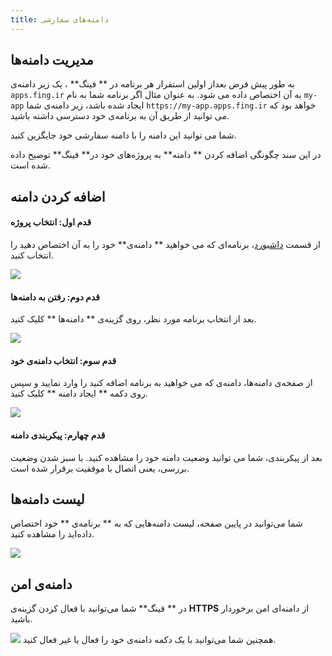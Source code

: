 ```yaml
---
title: دامنه‌های سفارشی
---
```



## مدیریت دامنه‌ها

به طور پیش فرض بعداز اولین استقرار هر برنامه‌ در ** فینگ** ، یک زیر دامنه‌ی `apps.fing.ir` به آن اختصاص داده می شود. به عنوان مثال اگر برنامه شما به نام `my-app` ایجاد شده باشد، زیر دامنه‌ی شما `https://my-app.apps.fing.ir` خواهد بود که می توانید از طریق آن به برنامه‌ی خود دسترسی داشته باشید.

شما می توانید این دامنه را با دامنه سفارشی خود جایگزین کنید.

در این سند چگونگی اضافه کردن ** دامنه** به پروژه‌های خود در** فینگ** توضیح داده شده است.

## اضافه کردن دامنه

#### قدم اول: انتخاب پروژه

از قسمت [داشبورد](https://dashboard.fing.ir/)، برنامه‌ای که می خواهید ** دامنه‌ی** خود را به آن اختصاص دهید را انتخاب کنید.

<img src="/images/domain-choose-app.jpg" class="border border-dark rounded" />

#### قدم دوم: رفتن به دامنه‌ها

بعد از انتخاب برنامه مورد نظر، روی گزینه‌ی ** دامنه‌ها ** کلیک کنید.

<div class="d-flex justify-content-center">
  <img
    src="/images/domain-choose-domains.jpg"
    class="border border-dark rounded"
  />
</div>

#### قدم سوم: انتخاب دامنه‌ی خود

از صفحه‌ی دامنه‌ها، دامنه‌ی که می خواهید به برنامه اضافه کنید را وارد نمایید و سپس روی دکمه ** ایجاد دامنه ** کلیک کنید.

<img src="/images/domains-add-domain.jpg" class="border border-dark rounded" />

#### قدم چهارم: پیکربندی دامنه

بعد از پیکربندی، شما می توانید وضعیت دامنه خود را مشاهده کنید. با سبز شدن وضعیت بررسی، یعنی اتصال با موفقیت برقرار شده است.

## لیست دامنه‌ها

شما می‌توانید در پایین صفحه، لیست دامنه‌هایی که به ** برنامه‌ی ** خود اختصاص داده‌اید را مشاهده کنید.

<img src="/images/domains-list.jpg" class="border border-dark rounded" />

## دامنه‌ی امن

در ** فینگ** شما می‌توانید با فعال کردن گزینه‌ی **HTTPS** از دامنه‌ای امن برخوردار باشید.

<img src="/images/domains-https.jpg" class="border border-dark rounded" />

<Notice variant="info">
  همچنین شما می‌توانید با یک دکمه دامنه‌ی خود را فعال یا غیر فعال کنید.
</Notice>
